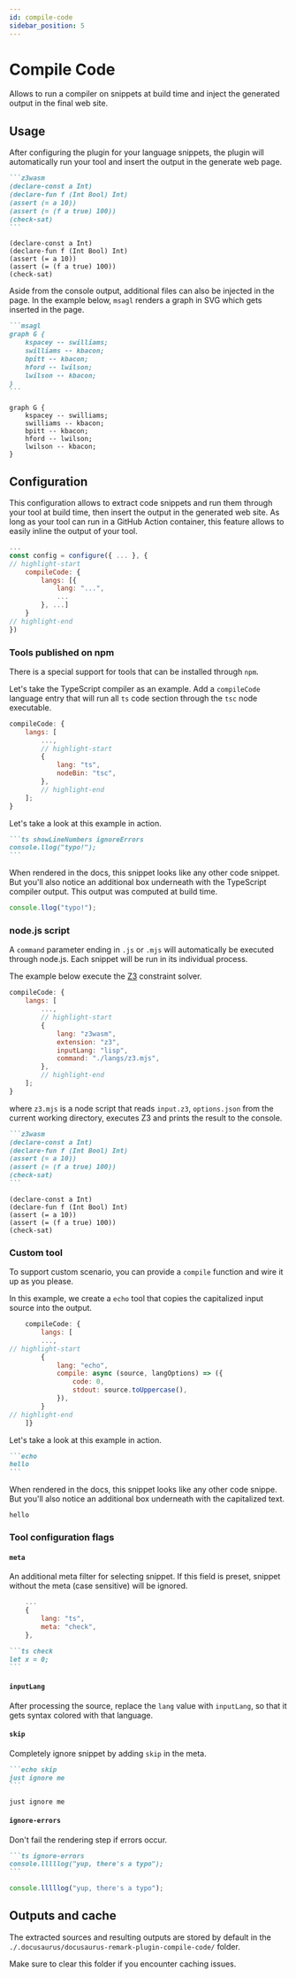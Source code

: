 ```yaml
---
id: compile-code
sidebar_position: 5
---
```



# Compile Code

Allows to run a compiler on snippets at build time and inject the generated output in the final web site.

## Usage

After configuring the plugin for your language snippets, the plugin will automatically run your tool
and insert the output in the generate web page.

````markdown
```z3wasm
(declare-const a Int)
(declare-fun f (Int Bool) Int)
(assert (= a 10))
(assert (= (f a true) 100))
(check-sat)
```
````

<BrowserWindow>

```z3wasm
(declare-const a Int)
(declare-fun f (Int Bool) Int)
(assert (= a 10))
(assert (= (f a true) 100))
(check-sat)
```

</BrowserWindow>

Aside from the console output, additional files can also be injected in the page. In the example below, `msagl`
renders a graph in SVG which gets inserted in the page.

````markdown
```msagl
graph G {
    kspacey -- swilliams;
    swilliams -- kbacon;
    bpitt -- kbacon;
    hford -- lwilson;
    lwilson -- kbacon;
}
```
````

<BrowserWindow>

```msagl
graph G {
    kspacey -- swilliams;
    swilliams -- kbacon;
    bpitt -- kbacon;
    hford -- lwilson;
    lwilson -- kbacon;
}
```

</BrowserWindow>

## Configuration

This configuration allows to extract code snippets and run them through your tool at build time, then insert the
output in the generated web site. As long as your tool can run in a GitHub Action container, this feature allows to easily
inline the output of your tool.

```js title="website/docusaurus.config.js"
...
const config = configure({ ... }, {
// highlight-start
    compileCode: {
        langs: [{
            lang: "...",
            ...
        }, ...]
    }
// highlight-end
})
```

### Tools published on npm

There is a special support for tools that can be installed through `npm`.

Let's take the TypeScript compiler as an example. Add a `compileCode` language entry that will run all `ts` code section through the `tsc` node executable.

```js title="website/docusaurus.config.js"
compileCode: {
    langs: [
        ...,
        // highlight-start
        {
            lang: "ts",
            nodeBin: "tsc",
        },
        // highlight-end
    ];
}
```

Let's take a look at this example in action.

````markdown
```ts showLineNumbers ignoreErrors
console.llog("typo!");
```
````

When rendered in the docs, this snippet looks like any other code snippet. But you'll also notice an additional box
underneath with the TypeScript compiler output. This output was computed at build time.

<BrowserWindow>

```ts showLineNumbers ignoreErrors
console.llog("typo!");
```

</BrowserWindow>

### node.js script

A `command` parameter ending in `.js` or `.mjs` will automatically
be executed through node.js.
Each snippet will be run in its individual process.

The example below execute the [Z3](https://github.com/Z3Prover/z3) constraint solver.

```js
compileCode: {
    langs: [
        ...,
        // highlight-start
        {
            lang: "z3wasm",
            extension: "z3",
            inputLang: "lisp",
            command: "./langs/z3.mjs",
        },
        // highlight-end
    ];
}
```

where `z3.mjs` is a node script that reads `input.z3`, `options.json` from the current working directory,
executes Z3 and prints the result to the console.

````markdown
```z3wasm
(declare-const a Int)
(declare-fun f (Int Bool) Int)
(assert (= a 10))
(assert (= (f a true) 100))
(check-sat)
```
````

<BrowserWindow>

```z3wasm
(declare-const a Int)
(declare-fun f (Int Bool) Int)
(assert (= a 10))
(assert (= (f a true) 100))
(check-sat)
```

</BrowserWindow>

### Custom tool

To support custom scenario, you can provide a `compile` function
and wire it up as you please.

In this example, we create a `echo` tool that copies the capitalized input source
into the output.

```js title="website/docusaurus.config.js"
    compileCode: {
        langs: [
        ...,
// highlight-start
        {
            lang: "echo",
            compile: async (source, langOptions) => ({
                code: 0,
                stdout: source.toUppercase(),
            }),
        }
// highlight-end
    ]}
```

Let's take a look at this example in action.

````markdown
```echo
hello
```
````

When rendered in the docs, this snippet looks like any other code snippe.
But you'll also notice an additional box
underneath with the capitalized text.

<BrowserWindow>

```echo
hello
```

</BrowserWindow>

### Tool configuration flags

#### `meta`

An additional meta filter for selecting snippet. If this field is preset, snippet without the meta (case sensitive)
will be ignored.

```js title="website/docusaurus.config.js"
    ...
    {
        lang: "ts",
        meta: "check",
    },
```

````markdown
```ts check
let x = 0;
```
````

#### `inputLang`

After processing the source, replace the `lang` value
with `inputLang`, so that it gets syntax colored with that language.

#### `skip`

Completely ignore snippet by adding `skip` in the meta.

````markdown
```echo skip
just ignore me
```
````

<BrowserWindow>

```echo skip
just ignore me
```

</BrowserWindow>

#### `ignore-errors`

Don't fail the rendering step if errors occur.

````markdown
```ts ignore-errors
console.lllllog("yup, there's a typo");
```
````

<BrowserWindow>

```ts ignore-errors
console.lllllog("yup, there's a typo");
```

</BrowserWindow>

## Outputs and cache

The extracted sources and resulting outputs are stored by default
in the `./.docusaurus/docusaurus-remark-plugin-compile-code/` folder.

Make sure to clear this folder if you encounter caching issues.
